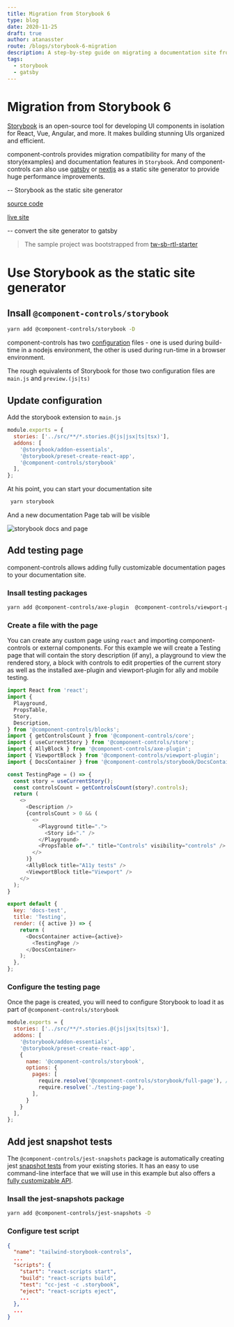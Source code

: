 ```yaml
---
title: Migration from Storybook 6
type: blog
date: 2020-11-25
draft: true
author: atanasster
route: /blogs/storybook-6-migration
description: A step-by-step guide on migrating a documentation site from Storybook 6 to component-controls.
tags:
  - storybook
  - gatsby
---
```


# Migration from Storybook 6

[Storybook](https://storybook.js.org) is an open-source tool for developing UI components in isolation for React, Vue, Angular, and more. It makes building stunning UIs organized and efficient.

component-controls provides migration compatibility for many of the story(examples) and documentation features in `Storybook`. And component-controls can also use [gatsby](/tutorial/getting-started/gatsby) or [nextjs](/tutorial/getting-started/nextjs) as a static site generator to provide huge performance improvements.

-- Storybook as the static site generator

[source code](https://github.com/ccontrols/component-controls/tree/master/examples/docz-migration)

[live site](https://storybook-6-migration.netlify.app)

-- convert the site generator to gatsby

> The sample project was bootstrapped from [tw-sb-rtl-starter](https://github.com/ssengalanto/tw-sb-rtl-starter)

# Use Storybook as the static site generator

## Insall `@component-controls/storybook`

```sh
yarn add @component-controls/storybook -D
```

component-controls has two [configuration](/configuration/overview/) files - one is used during build-time in a nodejs environment, the other is used during run-time in a browser environment. 

The rough equivalents of Storybook for those two configuration files are `main.js` and `preview.(js|ts)`

## Update configuration

Add the storybook extension to `main.js`

```js:title=.storybook/main.js {6}
module.exports = {
  stories: ['../src/**/*.stories.@(js|jsx|ts|tsx)'],
  addons: [
    '@storybook/addon-essentials',
    '@storybook/preset-create-react-app',
    '@component-controls/storybook'
  ],
};
```

At his point, you can start your documentation site 

```sh
 yarn storybook
```

And a new documentation Page tab will be visible

<img alt="storybook docs and page" title="docs and page" src={docsAndPageImg} />

## Add testing page

component-controls allows adding fully customizable documentation pages to your documentation site. 

### Insall testing packages

```sh
yarn add @component-controls/axe-plugin  @component-controls/viewport-plugin -D
```

### Create a file with the page

You can create any custom page using `react` and importing component-controls or external components. For this example we will create a Testing page that will contain the story description (if any), a playground to view the rendered story, a block with controls to edit properties of the current story as well as the installed axe-plugin and viewport-plugin for ally and mobile testing.

```js:title=.storybook/testing-page.js
import React from 'react';
import {
  Playground,
  PropsTable,
  Story,
  Description,
} from '@component-controls/blocks';
import { getControlsCount } from '@component-controls/core';
import { useCurrentStory } from '@component-controls/store';
import { AllyBlock } from '@component-controls/axe-plugin';
import { ViewportBlock } from '@component-controls/viewport-plugin';
import { DocsContainer } from '@component-controls/storybook/DocsContainer';

const TestingPage = () => {
  const story = useCurrentStory();
  const controlsCount = getControlsCount(story?.controls);
  return (
    <>
      <Description />
      {controlsCount > 0 && (
        <>
          <Playground title=".">
            <Story id="." />
          </Playground>
          <PropsTable of="." title="Controls" visibility="controls" />
        </>  
      )}
      <AllyBlock title="A11y tests" />
      <ViewportBlock title="Viewport" />
    </>  
  );
}

export default {
  key: 'docs-test',
  title: 'Testing',
  render: ({ active }) => {
    return (
      <DocsContainer active={active}>
        <TestingPage />
      </DocsContainer>
    );
  },
};
```

### Configure the testing page

Once the page is created, you will need to configure Storybook to load it as part of `@component-controls/storybook`

```js:title=.storybook/main.js
module.exports = {
  stories: ['../src/**/*.stories.@(js|jsx|ts|tsx)'],
  addons: [
    '@storybook/addon-essentials',
    '@storybook/preset-create-react-app',
    {
      name: '@component-controls/storybook',
      options: {
        pages: [
          require.resolve('@component-controls/storybook/full-page'), // this is the default documentation oage
          require.resolve('./testing-page'),
        ],
      }
    }
  ],
};
```

## Add jest snapshot tests

The `@component-controls/jest-snapshots` package is automatically creating jest [snapshot tests](/tutorial/testing/jest-snapshots) from your existing stories. It has an easy to use command-line interface that we will use in this example but also offers a [fully customizable API](/blogs/custom-test-runners).

### Insall the jest-snapshots package

```sh
yarn add @component-controls/jest-snapshots -D
```

### Configure test script


```js:title=package.json {7}
{
  "name": "tailwind-storybook-controls",
  ...
  "scripts": {
    "start": "react-scripts start",
    "build": "react-scripts build",
    "test": "cc-jest -c .storybook",
    "eject": "react-scripts eject",
    ...
  },
  ...
}  
```